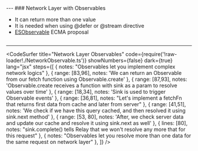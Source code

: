 


<Head>
  <title>Relay Modern Deep Dive Course</title>
</Head>

<Cover />
---
### Network Layer with Observables
<ul>
  <Appear>
    <li>It can return more than one value</li>
    <li>It is needed when using @defer or @stream directive</li>
    <li><a href='https://github.com/tc39/proposal-observable'>ESObservable</a> ECMA proposal</li>
  </Appear>
</ul>

```notes
```
---
<CodeSurfer
  title="Network Layer Observables"
  code={require('!raw-loader!./NetworkObservable.ts')}
  showNumbers={false}
  dark={true}
  lang="jsx"
  steps={[
    { notes: "Observables let you implement complex network logics" },
    { range: [83,96], notes: 'We can return an Observable from our fetch function using Observable.create' },
    { range: [87,93], notes: 'Observable.create receives a function with sink as a param to resolve values over time' },
    { range: [18,34], notes: 'Sink is used to trigger Observable events' },
    { range: [36,81], notes: "Let's implement a fetchFn that returns first data from cache and later from server" },
    { range: [41,51], notes: 'We check if we have this query cached, and then resolved it using sink.next method' },
    { range: [53, 80], notes: 'After, we check server data and update our cache and resolve it using sink.next as well' },
    { lines: [80], notes: "sink.complete() tells Relay that we won't resolve any more that for this request" },
    { notes: "Observables let you resolve more than one data for the same request on network layer" },
  ]}
/>
